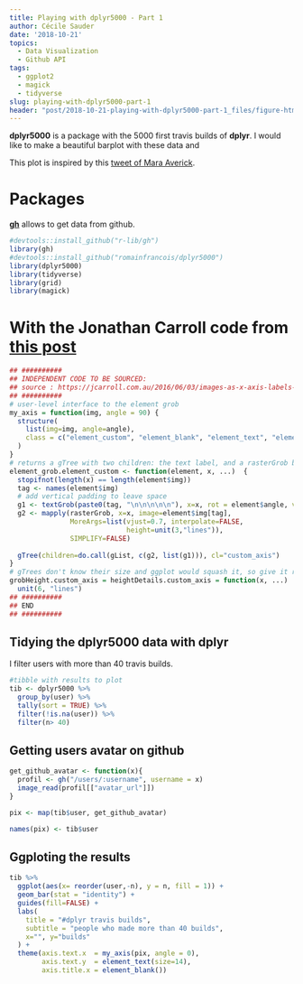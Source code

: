 ```yaml
---
title: Playing with dplyr5000 - Part 1
author: Cécile Sauder
date: '2018-10-21'
topics:
  - Data Visualization
  - Github API
tags:
  - ggplot2
  - magick
  - tidyverse
slug: playing-with-dplyr5000-part-1
header: "post/2018-10-21-playing-with-dplyr5000-part-1_files/figure-html/unnamed-chunk-1-1.png"
---
```




**dplyr5000** is a package with the 5000 first travis builds of **dplyr**. I would like to make a beautiful barplot with these data and 

This plot is inspired by this [tweet of Mara Averick](https://twitter.com/dataandme/status/1050355574070751233).



# Packages

[**gh**](https://github.com/r-lib/gh) allows to get data from github.  

```r
#devtools::install_github("r-lib/gh")
library(gh)
#devtools::install_github("romainfrancois/dplyr5000")
library(dplyr5000)
library(tidyverse)
library(grid) 
library(magick)
```

# With the Jonathan Carroll code from [this post](https://jcarroll.com.au/2016/06/03/images-as-x-axis-labels-updated/)

```r
## ##########
## INDEPENDENT CODE TO BE SOURCED:
## source : https://jcarroll.com.au/2016/06/03/images-as-x-axis-labels-updated/
## ##########
# user-level interface to the element grob
my_axis = function(img, angle = 90) {
  structure(
    list(img=img, angle=angle),
    class = c("element_custom", "element_blank", "element_text", "element") # inheritance test workaround
  )
}
# returns a gTree with two children: the text label, and a rasterGrob below
element_grob.element_custom <- function(element, x, ...)  {
  stopifnot(length(x) == length(element$img))
  tag <- names(element$img)
  # add vertical padding to leave space
  g1 <- textGrob(paste0(tag, "\n\n\n\n\n"), x=x, rot = element$angle, vjust=0.6)
  g2 <- mapply(rasterGrob, x=x, image=element$img[tag], 
               MoreArgs=list(vjust=0.7, interpolate=FALSE,
                             height=unit(3,"lines")),
               SIMPLIFY=FALSE)
  
  gTree(children=do.call(gList, c(g2, list(g1))), cl="custom_axis")
}
# gTrees don't know their size and ggplot would squash it, so give it room
grobHeight.custom_axis = heightDetails.custom_axis = function(x, ...)
  unit(6, "lines")
## ##########
## END
## ##########

```


## Tidying the dplyr5000 data with dplyr

I filter users with more than 40 travis builds. 

```r
#tibble with results to plot
tib <- dplyr5000 %>% 
  group_by(user) %>% 
  tally(sort = TRUE) %>%
  filter(!is.na(user)) %>%
  filter(n> 40)
```


## Getting users avatar on github

```r

get_github_avatar <- function(x){
  profil <- gh("/users/:username", username = x)
  image_read(profil[["avatar_url"]])
}

pix <- map(tib$user, get_github_avatar)

names(pix) <- tib$user
```

## Ggploting the results

```r

tib %>%
  ggplot(aes(x= reorder(user,-n), y = n, fill = 1)) +
  geom_bar(stat = "identity") +
  guides(fill=FALSE) + 
  labs(
    title = "#dplyr travis builds",
    subtitle = "people who made more than 40 builds",
    x="", y="builds"
  ) +
  theme(axis.text.x  = my_axis(pix, angle = 0), 
        axis.text.y  = element_text(size=14),
        axis.title.x = element_blank())

```

